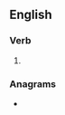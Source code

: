 ==English==

===Verb===
{{head|en|verb form}}

# {{en-third-person singular of|run away}}

===Anagrams===
* {{anagrams|en|a=aanrsuwy|run-aways|runaways}}